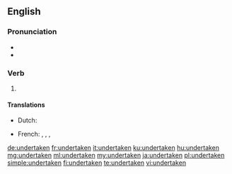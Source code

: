 ==English==

===Pronunciation===
* {{IPA|/ʌndə(ɹ)ˈteɪkən/|lang=en}}
* {{rhymes|eɪkən|lang=en}}

===Verb===
{{head|en|past participle}}

# {{past participle of|undertake|lang=en|nocat=1}}

====Translations====
{{trans-top|past participle of undertake}}
* Dutch: {{t+|nl|ondernomen}}
{{trans-mid}}
* French: {{t+|fr|entrepris|m}}, {{t+|fr|entreprise|f}}, {{t+|fr|entrepris|m-p}}, {{t+|fr|entreprises|f-p}}
{{trans-bottom}}

[[de:undertaken]]
[[fr:undertaken]]
[[it:undertaken]]
[[ku:undertaken]]
[[hu:undertaken]]
[[mg:undertaken]]
[[ml:undertaken]]
[[my:undertaken]]
[[ja:undertaken]]
[[pl:undertaken]]
[[simple:undertaken]]
[[fi:undertaken]]
[[te:undertaken]]
[[vi:undertaken]]